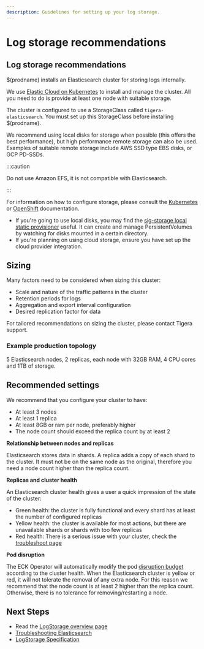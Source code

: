 ```yaml
---
description: Guidelines for setting up your log storage.
---
```


# Log storage recommendations

## Log storage recommendations

$(prodname) installs an Elasticsearch cluster for storing logs internally.

We use
[Elastic Cloud on Kubernetes](https://www.elastic.co/guide/en/cloud-on-k8s/current/k8s-overview.html)
to install and manage the cluster. All you need to do is provide at least one node with suitable storage.

The cluster is configured to use a StorageClass called `tigera-elasticsearch`. You must
set up this StorageClass before installing $(prodname).

We recommend using local disks for storage when possible (this offers the best performance),
but high performance remote storage can also be used. Examples of suitable remote storage include
AWS SSD type EBS disks, or GCP PD-SSDs.

:::caution

Do not use Amazon EFS, it is not compatible with Elasticsearch.

:::

For information on how to configure storage, please consult the [Kubernetes](https://kubernetes.io/docs/concepts/storage/storage-classes/)
or [OpenShift](https://docs.openshift.com/container-platform/4.2/storage/understanding-persistent-storage.html) documentation.

- If you're going to use local disks, you may find the [sig-storage local static provisioner](https://github.com/kubernetes-sigs/sig-storage-local-static-provisioner)
  useful. It can create and manage PersistentVolumes by watching for disks mounted in a certain directory.
- If you're planning on using cloud storage, ensure you have set up the cloud provider integration.

## Sizing

Many factors need to be considered when sizing this cluster:

- Scale and nature of the traffic patterns in the cluster
- Retention periods for logs
- Aggregation and export interval configuration
- Desired replication factor for data

For tailored recommendations on sizing the cluster, please contact Tigera support.

### Example production topology

5 Elasticsearch nodes, 2 replicas, each node with 32GB RAM, 4 CPU cores and 1TB of storage.

## Recommended settings

We recommend that you configure your cluster to have:

- At least 3 nodes
- At least 1 replica
- At least 8GB or ram per node, preferably higher
- The node count should exceed the replica count by at least 2

**Relationship between nodes and replicas**

Elasticsearch stores data in shards. A replica adds a copy of each shard to the cluster. It must not be on the same node as
the original, therefore you need a node count higher than the replica count.

**Replicas and cluster health**

An Elasticsearch cluster health gives a user a quick impression of the state of the cluster:

- Green health: the cluster is fully functional and every shard has at least the number of configured replicas
- Yellow health: the cluster is available for most actions, but there are unavailable shards or shards with too few replicas
- Red health: There is a serious issue with your cluster, check the [troubleshoot page](../../visibility/elastic/troubleshoot.mdx)

**Pod disruption**

The ECK Operator will automatically modify the pod [disruption budget](https://kubernetes.io/docs/tasks/run-application/configure-pdb/)
according to the cluster health. When the Elasticsearch cluster is yellow or red, it will not tolerate the removal of any
extra node. For this reason we recommend that the node count is at least 2 higher than the replica count. Otherwise, there
is no tolerance for removing/restarting a node.

## Next Steps

- Read the [LogStorage overview page](../logstorage/index.mdx)
- [Troubleshooting Elasticsearch](../../visibility/elastic/troubleshoot.mdx)
- [LogStorage Specification](../../reference/installation/api.mdx#operator.tigera.io/v1.LogStorage)

